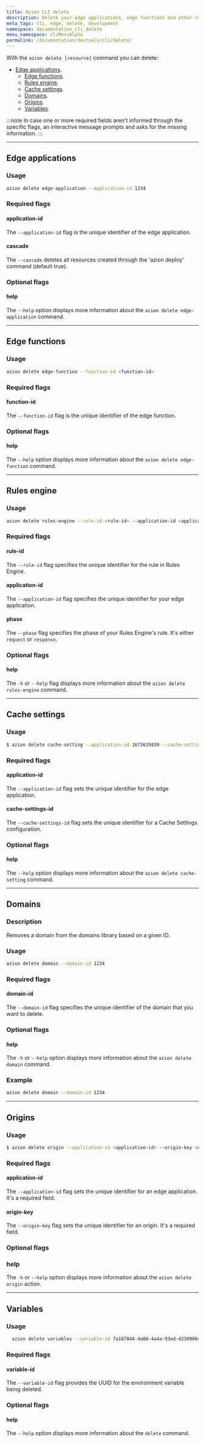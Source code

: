 ```yaml
---
title: Azion CLI delete
description: Delete your edge applications, edge functions and other resources through Azion CLI.
meta_tags: cli, edge, delete, development
namespace: documentation_cli_delete
menu_namespace: cliMenuAlpha
permalink: /documentation/devtools/cli/delete/
---
```


With the `azion delete [resource]` command you can delete:

- [Edge applications](#edge-applications).
    - [Edge functions](#edge-functions). 
    - [Rules engine](#rules-engine). 
    - [Cache settings](#cache-settings).
    - [Domains](#domains).
    - [Origins](#origins). 
    - [Variables](#variables).

:::note 
In case one or more required fields aren't informed through the specific flags, an interactive message prompts and asks for the missing information.
:::

---

## Edge applications

### Usage

```bash
azion delete edge-application --application-id 1234
```

### Required flags

#### application-id

The `--application-id` flag is the unique identifier of the edge application.

#### cascade

The `--cascade` deletes all resources created through the 'azion deploy' command (default true).

### Optional flags

#### help

The `--help` option displays more information about the `azion delete edge-application` command.

---

## Edge functions

### Usage

```bash
azion delete edge-function --function-id <function-id>
```

### Required flags

#### function-id

The `--function-id` flag is the unique identifier of the edge function.

### Optional flags

#### help

The `--help` option displays more information about the `azion delete edge-function` command.

---

## Rules engine

### Usage

```bash
azion delete rules-engine --rule-id <rule-id> --application-id <application-id> --phase <phase>
```

### Required flags

#### rule-id

The `--rule-id` flag specifies the unique identifier for the rule in Rules Engine.

#### application-id

The `--application-id` flag specifies the unique identifier for your edge application.

#### phase

The `--phase` flag specifies the phase of your Rules Engine's rule. It's either `request` or `response`.

### Optional flags

#### help

The `-h` or `--help` flag displays more information about the `azion delete rules-engine` command.

---

## Cache settings

### Usage

```bash
$ azion delete cache-setting --application-id 1673635839 --cache-settings-id 107313
```

### Required flags

#### application-id

The `--application-id` flag sets the unique identifier for the edge application.

#### cache-settings-id

The `--cache-settings-id` flag sets the unique identifier for a Cache Settings configuration.

### Optional flags

#### help

The `--help` option displays more information about the `azion delete cache-setting` command.

---

## Domains

### Description

Removes a domain from the domains library based on a given ID.

### Usage

```bash
azion delete domain --domain-id 1234
```

### Required flags

#### domain-id

The `--domain-id` flag specifies the unique identifier of the domain that you want to delete.

### Optional flags

#### help

The `-h` or `--help` option displays more information about the `azion delete domain` command.

### Example

```bash
azion delete domain --domain-id 1234
```

---

## Origins 

### Usage

```bash
$ azion delete origin --application-id <application-id> --origin-key <origin-key>
```

### Required flags

#### application-id

The `--application-id` flag sets the unique identifier for an edge application. It's a required field.

#### origin-key

The `--origin-key` flag sets the unique identifier for an origin. It's a required field.

### Optional flags

### help

The `-h` or `--help` option displays more information about the `azion delete origin` action.

---


## Variables

### Usage

```bash
  azion delete variables --variable-id 7a187044-4a00-4a4a-93ed-d230900423221f3
```

### Required flags

#### variable-id

The `--variable-id` flag provides the UUID for the environment variable being deleted.

### Optional flags

#### help

The `--help` option displays more information about the `delete` command.

